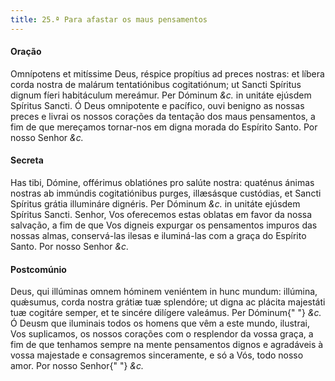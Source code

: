 ```yaml
---
title: 25.ª Para afastar os maus pensamentos
---
```



#### Oração
<div class="grid grid-cols-2 gap-5">
  <span class="text-justify">
    Omnípotens et mitíssime Deus, réspice propítius ad preces nostras: et líbera
    corda nostra de malárum tentatiónibus cogitatiónum; ut Sancti Spíritus
    dignum fíeri habitáculum mereámur. Per Dóminum <em>&c.</em> in unitáte
    ejúsdem Spíritus Sancti.
  </span>
  <span class="text-justify">
    Ó Deus omnipotente e pacífico, ouvi benigno as nossas preces e livrai os
    nossos corações da tentação dos maus pensamentos, a fim de que mereçamos
    tornar-nos em digna morada do Espírito Santo. Por nosso Senhor <em>&c.</em>
  </span>
</div>


#### Secreta
<div class="grid grid-cols-2 gap-5">
  <span class="text-justify">
    Has tibi, Dómine, offérimus oblatiónes pro salúte nostra: quaténus ánimas
    nostras ab immúndis cogitatiónibus purges, illæsásque custódias, et Sancti
    Spíritus grátia illumináre dignéris. Per Dóminum <em>&c.</em> in unitáte
    ejúsdem Spíritus Sancti.
  </span>
  <span class="text-justify">
    Senhor, Vos oferecemos estas oblatas em favor da nossa salvação, a fim de
    que Vos digneis expurgar os pensamentos impuros das nossas almas,
    conservá-las ilesas e iluminá-las com a graça do Espírito Santo. Por nosso
    Senhor <em>&c.</em>
  </span>
</div>


#### Postcomúnio
<div class="grid grid-cols-2 gap-5">
  <span class="text-justify">
    Deus, qui illúminas omnem hóminem veniéntem in hunc mundum: illúmina,
    quǽsumus, corda nostra grátiæ tuæ splendóre; ut digna ac plácita majestáti
    tuæ cogitáre semper, et te sincére dilígere valeámus. Per Dóminum{" "}
    <em>&c.</em>
  </span>
  <span class="text-justify">
    Ó Deusm que iluminais todos os homens que vêm a este mundo, ilustrai, Vos
    suplicamos, os nossos corações com o resplendor da vossa graça, a fim de que
    tenhamos sempre na mente pensamentos dignos e agradáveis à vossa majestade e
    consagremos sinceramente, e só a Vós, todo nosso amor. Por nosso Senhor{" "}
    <em>&c.</em>
  </span>
</div>
